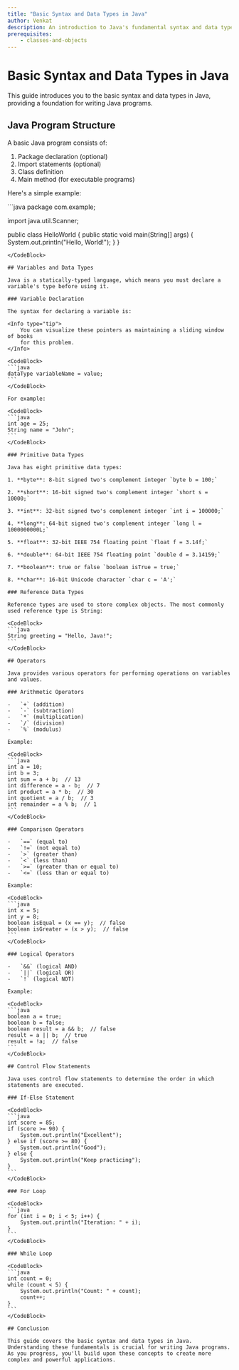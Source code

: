 ```yaml
---
title: "Basic Syntax and Data Types in Java"
author: Venkat
description: An introduction to Java's fundamental syntax and data types
prerequisites:
    - classes-and-objects
---
```


# Basic Syntax and Data Types in Java

This guide introduces you to the basic syntax and data types in Java, providing a foundation for writing Java programs.

## Java Program Structure

A basic Java program consists of:

1. Package declaration (optional)
2. Import statements (optional)
3. Class definition
4. Main method (for executable programs)

Here's a simple example:

<CodeBlock>
```java
package com.example;

import java.util.Scanner;

public class HelloWorld {
    public static void main(String[] args) {
        System.out.println("Hello, World!");
    }
}
````
</CodeBlock>

## Variables and Data Types

Java is a statically-typed language, which means you must declare a variable's type before using it.

### Variable Declaration

The syntax for declaring a variable is:

<Info type="tip">
    You can visualize these pointers as maintaining a sliding window of books
    for this problem.
</Info>

<CodeBlock>
```java
dataType variableName = value;
```
</CodeBlock>

For example:

<CodeBlock>
```java
int age = 25;
String name = "John";
```
</CodeBlock>

### Primitive Data Types

Java has eight primitive data types:

1. **byte**: 8-bit signed two's complement integer `byte b = 100;`

2. **short**: 16-bit signed two's complement integer `short s = 10000;`

3. **int**: 32-bit signed two's complement integer `int i = 100000;`

4. **long**: 64-bit signed two's complement integer `long l = 1000000000L;`

5. **float**: 32-bit IEEE 754 floating point `float f = 3.14f;`    

6. **double**: 64-bit IEEE 754 floating point `double d = 3.14159;`

7. **boolean**: true or false `boolean isTrue = true;`

8. **char**: 16-bit Unicode character `char c = 'A';`

### Reference Data Types

Reference types are used to store complex objects. The most commonly used reference type is String:

<CodeBlock>
```java
String greeting = "Hello, Java!";
```
</CodeBlock>

## Operators

Java provides various operators for performing operations on variables and values.

### Arithmetic Operators

-   `+` (addition)
-   `-` (subtraction)
-   `*` (multiplication)
-   `/` (division)
-   `%` (modulus)

Example:

<CodeBlock>
```java
int a = 10;
int b = 3;
int sum = a + b;  // 13
int difference = a - b;  // 7
int product = a * b;  // 30
int quotient = a / b;  // 3
int remainder = a % b;  // 1
```
</CodeBlock>

### Comparison Operators

-   `==` (equal to)
-   `!=` (not equal to)
-   `>` (greater than)
-   `<` (less than)
-   `>=` (greater than or equal to)
-   `<=` (less than or equal to)

Example:

<CodeBlock>
```java
int x = 5;
int y = 8;
boolean isEqual = (x == y);  // false
boolean isGreater = (x > y);  // false
```
</CodeBlock>

### Logical Operators

-   `&&` (logical AND)
-   `||` (logical OR)
-   `!` (logical NOT)

Example:

<CodeBlock>
```java
boolean a = true;
boolean b = false;
boolean result = a && b;  // false
result = a || b;  // true
result = !a;  // false
```
</CodeBlock>

## Control Flow Statements

Java uses control flow statements to determine the order in which statements are executed.

### If-Else Statement

<CodeBlock>
```java
int score = 85;
if (score >= 90) {
    System.out.println("Excellent");
} else if (score >= 80) {
    System.out.println("Good");
} else {
    System.out.println("Keep practicing");
}
```
</CodeBlock>

### For Loop

<CodeBlock>
```java
for (int i = 0; i < 5; i++) {
    System.out.println("Iteration: " + i);
}
```
</CodeBlock>

### While Loop

<CodeBlock>
```java
int count = 0;
while (count < 5) {
    System.out.println("Count: " + count);
    count++;
}
```
</CodeBlock>

## Conclusion

This guide covers the basic syntax and data types in Java. Understanding these fundamentals is crucial for writing Java programs. As you progress, you'll build upon these concepts to create more complex and powerful applications.
